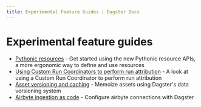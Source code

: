 ```yaml
---
title: Experimental Feature Guides | Dagster Docs
---
```


# Experimental feature guides

- [Pythonic resources](/guides/dagster/pythonic-resources) - Get started using the new Pythonic resource APIs, a more ergonomic way to define and use resources
- [Using Custom Run Coordinators to perform run attribution](/guides/dagster/run-attribution) - A look at using a Custom Run Coordinator to perform run attribution
- [Asset versioning and caching](/guides/dagster/asset-versioning-and-caching) - Memoize assets using Dagster's data versioning system
- [Airbyte ingestion as code](/guides/dagster/airbyte-ingestion-as-code) - Configure airbyte connections with Dagster
